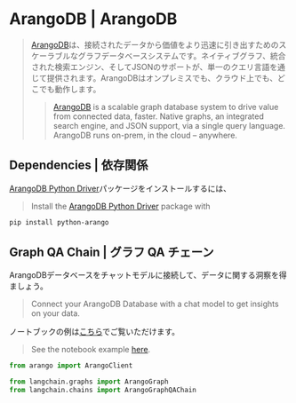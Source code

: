 # ArangoDB | ArangoDB

> [ArangoDB](https://github.com/arangodb/arangodb)は、接続されたデータから価値をより迅速に引き出すためのスケーラブルなグラフデータベースシステムです。ネイティブグラフ、統合された検索エンジン、そしてJSONのサポートが、単一のクエリ言語を通じて提供されます。ArangoDBはオンプレミスでも、クラウド上でも、どこでも動作します。
>
> > [ArangoDB](https://github.com/arangodb/arangodb) is a scalable graph database system to drive value from connected data, faster. Native graphs, an integrated search engine, and JSON support, via a single query language. ArangoDB runs on-prem, in the cloud – anywhere.

## Dependencies | 依存関係

[ArangoDB Python Driver](https://github.com/ArangoDB-Community/python-arango)パッケージをインストールするには、

> Install the [ArangoDB Python Driver](https://github.com/ArangoDB-Community/python-arango) package with

```bash
pip install python-arango
```

## Graph QA Chain | グラフ QA チェーン

ArangoDBデータベースをチャットモデルに接続して、データに関する洞察を得ましょう。

> Connect your ArangoDB Database with a chat model to get insights on your data.

ノートブックの例は[こちら](/docs/use_cases/graph/graph_arangodb_qa)でご覧いただけます。

> See the notebook example [here](/docs/use_cases/graph/graph_arangodb_qa).

```python
from arango import ArangoClient

from langchain.graphs import ArangoGraph
from langchain.chains import ArangoGraphQAChain
```
